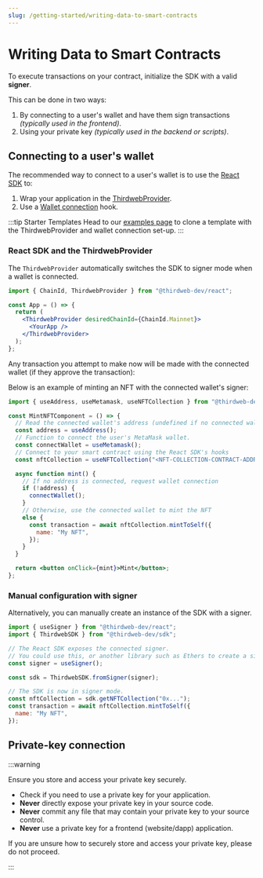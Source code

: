 ```yaml
---
slug: /getting-started/writing-data-to-smart-contracts
---
```



# Writing Data to Smart Contracts

To execute transactions on your contract, initialize the SDK with a valid **signer**.

This can be done in two ways:

1. By connecting to a user's wallet and have them sign transactions _(typically used in the frontend)_.
2. Using your private key _(typically used in the backend or scripts)_.

## Connecting to a user's wallet

The recommended way to connect to a user's wallet is to use the [React SDK](/react) to:

1. Wrap your application in the [ThirdwebProvider](/react/react.thirdwebprovider).
2. Use a [Wallet connection](react/category/wallet-connection) hook.

:::tip Starter Templates
Head to our [examples page](/examples) to clone a template with the ThirdwebProvider and wallet connection set-up.
:::

### React SDK and the ThirdwebProvider

The `ThirdwebProvider` automatically switches the SDK to signer mode when a wallet is connected.

```jsx title="App.jsx"
import { ChainId, ThirdwebProvider } from "@thirdweb-dev/react";

const App = () => {
  return (
    <ThirdwebProvider desiredChainId={ChainId.Mainnet}>
      <YourApp />
    </ThirdwebProvider>
  );
};
```

Any transaction you attempt to make now will be made with the connected wallet (if they approve the transaction):

Below is an example of minting an NFT with the connected wallet's signer:

```jsx title="MintComponent.jsx"
import { useAddress, useMetamask, useNFTCollection } from "@thirdweb-dev/react";

const MintNFTComponent = () => {
  // Read the connected wallet's address (undefined if no connected wallet)
  const address = useAddress();
  // Function to connect the user's MetaMask wallet.
  const connectWallet = useMetamask();
  // Connect to your smart contract using the React SDK's hooks
  const nftCollection = useNFTCollection("<NFT-COLLECTION-CONTRACT-ADDRESS>");

  async function mint() {
    // If no address is connected, request wallet connection
    if (!address) {
      connectWallet();
    }
    // Otherwise, use the connected wallet to mint the NFT
    else {
      const transaction = await nftCollection.mintToSelf({
        name: "My NFT",
      });
    }
  }

  return <button onClick={mint}>Mint</button>;
};
```

### Manual configuration with signer

Alternatively, you can manually create an instance of the SDK with a signer.

```jsx
import { useSigner } from "@thirdweb-dev/react";
import { ThirdwebSDK } from "@thirdweb-dev/sdk";

// The React SDK exposes the connected signer.
// You could use this, or another library such as Ethers to create a signer object if you are not using the React SDK.
const signer = useSigner();

const sdk = ThirdwebSDK.fromSigner(signer);

// The SDK is now in signer mode.
const nftCollection = sdk.getNFTCollection("0x...");
const transaction = await nftCollection.mintToSelf({
  name: "My NFT",
});
```

## Private-key connection

:::warning

Ensure you store and access your private key securely.

- Check if you need to use a private key for your application.
- **Never** directly expose your private key in your source code.
- **Never** commit any file that may contain your private key to your source control.
- **Never** use a private key for a frontend (website/dapp) application.

If you are unsure how to securely store and access your private key, please do not proceed.

:::

<SignerConnectionCodeTabs />
